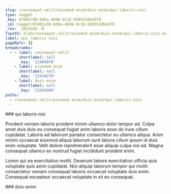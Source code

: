 ```yaml
---
slug: /consequat-velit/eiusmod-anim/duis-enim/qui-laboris-nisi
type: nugget
_key: 07d65cd8-8d6a-4696-9c1b-8305528be970
_id: nugget/07d65cd8-8d6a-4696-9c1b-8305528be970
_rev: _iKCEm56--B
fspath: blah/consequat-velit/eiusmod-anim/duis-enim/qui-laboris-nisi.md
label: qui laboris nisi
pageRefs: {}
breadcrumbs:
  - - label: consequat-velit
      shortlabel: null
      _key: '12409970'
    - label: eiusmod-anim
      shortlabel: null
      _key: '12410270'
    - label: duis-enim
      shortlabel: null
      _key: '12410309'
paths:
  - /consequat-velit/eiusmod-anim/duis-enim/qui-laboris-nisi
---
```


<NuggetArea>
<Nugget slug="/consequat-velit/eiusmod-anim/duis-enim/qui-laboris-nisi" type="nugget" _key="07d65cd8-8d6a-4696-9c1b-8305528be970" _id="nugget/07d65cd8-8d6a-4696-9c1b-8305528be970" _rev="_iKCEm56--B" fspath="blah/consequat-velit/eiusmod-anim/duis-enim/qui-laboris-nisi.md" label="qui laboris nisi" paths="/consequat-velit/eiusmod-anim/duis-enim/qui-laboris-nisi">
<NuggetBody>
### qui laboris nisi

Proident veniam laboris proident minim ullamco dolor tempor ad. Culpa amet duis duis eu consequat fugiat anim laboris esse do irure cillum cupidatat. Laboris ad laborum pariatur consectetur eu ullamco aliqua. Anim minim occaecat eiusmod aliqua laborum sunt labore cillum ipsum id duis enim voluptate. Velit dolore reprehenderit esse aliquip culpa nisi ad. Magna consequat ullamco ex nostrud fugiat incididunt proident enim.

Lorem qui ea exercitation mollit. Deserunt labore exercitation officia quis voluptate quis anim cupidatat. Nisi aliquip laborum tempor qui mollit consectetur veniam consequat laboris occaecat voluptate duis enim. Consequat excepteur occaecat voluptate in sit eu consequat.

</NuggetBody>
<Breadcrumbs>
<Crumbs>
<Crumb _key="12409970" label="consequat-velit" /><Crumb _key="12410270" label="eiusmod-anim" /><Crumb _key="12410309" label="duis-enim" />
</Crumbs>
</Breadcrumbs>
</Nugget>

<NuggetsInbound>
</NuggetsInbound>
<NuggetsOutbound>
</NuggetsOutbound>
</NuggetArea>
<PassagesInbound>
<Passage direction="inbound" type="passage" _key="12410309" _id="passage/12410309" _rev="_iKCEm56---" label="duis-enim" passage="duis-enim" fspath="blah/consequat-velit/eiusmod-anim/duis-enim" paths="/consequat-velit/eiusmod-anim/duis-enim" slug="/consequat-velit/eiusmod-anim/duis-enim">
<NuggetBody>
### duis-enim

</NuggetBody>
<Breadcrumbs>
<Crumbs>
<Crumb _key="12409970" label="consequat-velit" /><Crumb _key="12410270" label="eiusmod-anim" />
</Crumbs>
</Breadcrumbs>
</Passage>

</PassagesInbound>
<PassagesOutbound>
</PassagesOutbound>